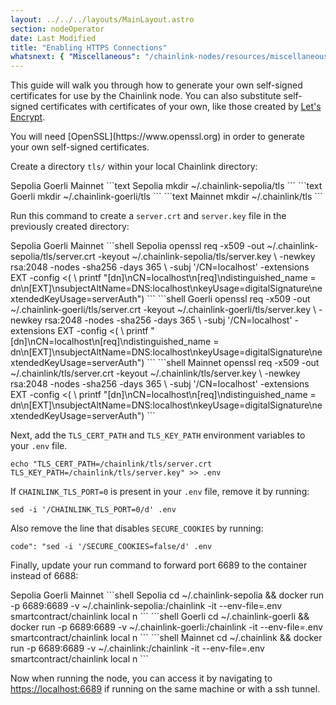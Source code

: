 ```yaml
---
layout: ../../../layouts/MainLayout.astro
section: nodeOperator
date: Last Modified
title: "Enabling HTTPS Connections"
whatsnext: { "Miscellaneous": "/chainlink-nodes/resources/miscellaneous/" }
---
```



This guide will walk you through how to generate your own self-signed certificates for use by the Chainlink node. You can also substitute self-signed certificates with certificates of your own, like those created by <a href="https://letsencrypt.org/" target="_blank">Let's Encrypt</a>.

<Aside type="tip" title="TLS">
  You will need [OpenSSL](https://www.openssl.org) in order to generate your own self-signed certificates.
</Aside>

Create a directory `tls/` within your local Chainlink directory:

<Tabs client:visible>
  <Fragment slot="tab.1">Sepolia</Fragment>
  <Fragment slot="tab.2">Goerli</Fragment>
  <Fragment slot="tab.3">Mainnet</Fragment>
  <Fragment slot="panel.1">```text Sepolia mkdir ~/.chainlink-sepolia/tls ```</Fragment>
  <Fragment slot="panel.2">```text Goerli mkdir ~/.chainlink-goerli/tls ```</Fragment>
  <Fragment slot="panel.3">```text Mainnet mkdir ~/.chainlink/tls ```</Fragment>
</Tabs>

Run this command to create a `server.crt` and `server.key` file in the previously created directory:

<Tabs client:visible>
<Fragment slot="tab.1">Sepolia</Fragment>
<Fragment slot="tab.2">Goerli</Fragment>
<Fragment slot="tab.3">Mainnet</Fragment>
<Fragment slot="panel.1">
```shell Sepolia
openssl req -x509 -out  ~/.chainlink-sepolia/tls/server.crt  -keyout ~/.chainlink-sepolia/tls/server.key \
  -newkey rsa:2048 -nodes -sha256 -days 365 \
  -subj '/CN=localhost' -extensions EXT -config <( \
   printf "[dn]\nCN=localhost\n[req]\ndistinguished_name = dn\n[EXT]\nsubjectAltName=DNS:localhost\nkeyUsage=digitalSignature\nextendedKeyUsage=serverAuth")
```
</Fragment>
<Fragment slot="panel.2">
```shell Goerli
openssl req -x509 -out  ~/.chainlink-goerli/tls/server.crt  -keyout ~/.chainlink-goerli/tls/server.key \
  -newkey rsa:2048 -nodes -sha256 -days 365 \
  -subj '/CN=localhost' -extensions EXT -config <( \
   printf "[dn]\nCN=localhost\n[req]\ndistinguished_name = dn\n[EXT]\nsubjectAltName=DNS:localhost\nkeyUsage=digitalSignature\nextendedKeyUsage=serverAuth")
```
</Fragment>
<Fragment slot="panel.3">
```shell Mainnet
openssl req -x509 -out  ~/.chainlink/tls/server.crt  -keyout ~/.chainlink/tls/server.key \
  -newkey rsa:2048 -nodes -sha256 -days 365 \
  -subj '/CN=localhost' -extensions EXT -config <( \
   printf "[dn]\nCN=localhost\n[req]\ndistinguished_name = dn\n[EXT]\nsubjectAltName=DNS:localhost\nkeyUsage=digitalSignature\nextendedKeyUsage=serverAuth")
```
</Fragment>
</Tabs>

Next, add the `TLS_CERT_PATH` and `TLS_KEY_PATH` environment variables to your `.env` file.

```shell Shell
echo "TLS_CERT_PATH=/chainlink/tls/server.crt
TLS_KEY_PATH=/chainlink/tls/server.key" >> .env
```

If `CHAINLINK_TLS_PORT=0` is present in your `.env` file, remove it by running:

```shell Shell
sed -i '/CHAINLINK_TLS_PORT=0/d' .env
```

Also remove the line that disables `SECURE_COOKIES` by running:

```shell Shell
code": "sed -i '/SECURE_COOKIES=false/d' .env
```

Finally, update your run command to forward port 6689 to the container instead of 6688:

<Tabs client:visible>
  <Fragment slot="tab.1">Sepolia</Fragment>
  <Fragment slot="tab.2">Goerli</Fragment>
  <Fragment slot="tab.3">Mainnet</Fragment>
  <Fragment slot="panel.1">
    ```shell Sepolia cd ~/.chainlink-sepolia && docker run -p 6689:6689 -v ~/.chainlink-sepolia:/chainlink -it
    --env-file=.env smartcontract/chainlink local n ```
  </Fragment>
  <Fragment slot="panel.2">
    ```shell Goerli cd ~/.chainlink-goerli && docker run -p 6689:6689 -v ~/.chainlink-goerli:/chainlink -it
    --env-file=.env smartcontract/chainlink local n ```
  </Fragment>
  <Fragment slot="panel.3">
    ```shell Mainnet cd ~/.chainlink && docker run -p 6689:6689 -v ~/.chainlink:/chainlink -it --env-file=.env
    smartcontract/chainlink local n ```
  </Fragment>
</Tabs>

Now when running the node, you can access it by navigating to [https://localhost:6689](https://localhost:6689) if running on the same machine or with a ssh tunnel.
